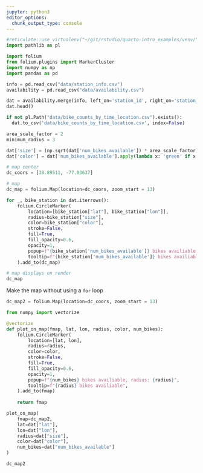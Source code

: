 ```yaml
---
jupyter: python3
editor_options: 
  chunk_output_type: console
---
```


```python
#reticulate::use_virtualenv("~/git/rstudio/quarto-intro_examples/venv/")
import pathlib as pl

import folium
from folium.plugins import MarkerCluster
import numpy as np
import pandas as pd

info = pd.read_csv("data/station_info.csv")
availability = pd.read_csv("data/availability.csv")

dat = availability.merge(info, left_on='station_id', right_on='station_id')
dat.head()

if not pl.Path("data/bike_counts_by_time_location.csv").exists():
  dat.to_csv('data/bike_counts_by_time_location.csv', index=False)
```

```python
area_scale_factor = 2
minimum_radius = 3

dat['size'] = (np.sqrt(dat['num_bikes_available']) * area_scale_factor) + minimum_radius
dat['color'] = dat['num_bikes_available'].apply(lambda x: 'green' if x > 0 else 'red')
```

```python
# map center
dc_coors = [38.89511, -77.03637]

# map
dc_map = folium.Map(location=dc_coors, zoom_start = 13)
```

```python
for _, bike_station in dat.iterrows():
    folium.CircleMarker(
        location=[bike_station["lat"], bike_station["lon"]],
        radius=bike_station["size"],
        color=bike_station["color"],
        stroke=False,
        fill=True,
        fill_opacity=0.6,
        opacity=1,
        popup=f"{bike_station['num_bikes_available']} bikes availiable, radius: {bike_station['size']}",
        tooltip=f"{bike_station['num_bikes_available']} bikes availiable",
    ).add_to(dc_map)

# map displays on render
dc_map
```

Make the map without using a `for` loop

```python
dc_map2 = folium.Map(location=dc_coors, zoom_start = 13)
```

```python
from numpy import vectorize

@vectorize
def plot_on_map(fmap, lat, lon, radius, color, num_bikes):
    folium.CircleMarker(
        location=[lat, lon],
        radius=radius,
        color=color,
        stroke=False,
        fill=True,
        fill_opacity=0.6,
        opacity=1,
        popup=f"{num_bikes} bikes availiable, radius: {radius}",
        tooltip=f"{radius} bikes availiable",
    ).add_to(fmap)
    
    return fmap
```


```python
plot_on_map(
    fmap=dc_map2,
    lat=dat["lat"],
    lon=dat["lon"],
    radius=dat["size"],
    color=dat["color"],
    num_bikes=dat["num_bikes_available"]
)

dc_map2
```
